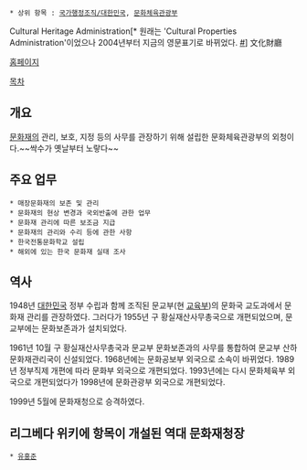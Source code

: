  * 상위 항목 : [[국가행정조직/대한민국]], [[문화체육관광부]]

Cultural Heritage Administration[* 원래는 'Cultural Properties Administration'이었으나 2004년부터 지금의 영문표기로 바뀌었다. [http://news.naver.com/main/read.nhn?mode=LSD&mid=sec&sid1=103&oid=001&aid=0000798398 #]]
文化財廳

[http://www.cha.go.kr/ 홈페이지]

[[목차]]

== 개요 ==
[[문화재]]의 관리, 보호, 지정 등의 사무를 관장하기 위해 설립한 문화체육관광부의 외청이다.~~싹수가 옛날부터 노랗다~~

== 주요 업무 ==
 * 매장문화재의 보존 및 관리
 * 문화재의 현상 변경과 국외반출에 관한 업무
 * 문화재 관리에 따른 보조금 지급
 * 문화재의 관리와 수리 등에 관한 사항
 * 한국전통문화학교 설립
 * 해외에 있는 한국 문화재 실태 조사

== 역사 ==
1948년 [[대한민국]] 정부 수립과 함께 조직된 문교부(현 [[교육부]])의 문화국 교도과에서 문화재 관리를 관장하였다. 그러다가 1955년 구 황실재산사무총국으로 개편되었으며, 문교부에는 문화보존과가 설치되었다.

1961년 10월 구 황실재산사무총국과 문교부 문화보존과의 사무를 통합하여 문교부 산하 문화재관리국이 신설되었다. 1968년에는 문화공보부 외국으로 소속이 바뀌었다. 1989년 정부직제 개편에 따라 문화부 외국으로 개편되었다. 1993년에는 다시 문화체육부 외국으로 개편되었다가 1998년에 문화관광부 외국으로 개편되었다.

1999년 5월에 문화재청으로 승격하였다.

== 리그베다 위키에 항목이 개설된 역대 문화재청장 ==
 * [[유홍준]]
